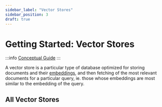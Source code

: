 ```yaml
---
sidebar_label: "Vector Stores"
sidebar_position: 3
draft: true
---
```


# Getting Started: Vector Stores

:::info
[Conceptual Guide](https://python.langchain.com/docs/modules/data_connection/vectorstores)
:::

A vector store is a particular type of database optimized for storing documents and their [embeddings](../../models/embeddings/), and then fetching of the most relevant documents for a particular query, ie. those whose embeddings are most similar to the embedding of the query.

## All Vector Stores


<DocCardList />
